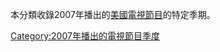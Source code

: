 本分類收錄2007年播出的[[美國|美國]][[電視節目|電視節目]]的特定季期。

{{year by category
|m=2
|c=0
|d=0
|y=7
|cat=美國電視季度
|sortkey=季度
|parent=各年美国电视季度
|subcat=2007年美國電視
}}

[[Category:2007年播出的電視節目季度|Category:2007年播出的電視節目季度]]